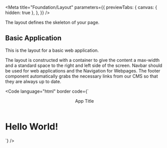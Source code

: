 
<Meta
  title="Foundation/Layout"
  parameters={{
    previewTabs: {
      canvas: { hidden: true },
    },
  }}
/>

<Banner label="Layout" section="Foundation" color="red" />

<Lead>The layout defines the skeleton of your page.</Lead>

## Basic Application

This is the layout for a basic web application.

The layout is constructed with a container to give the content a max-width and a standard space to the right and left side
of the screen. Navbar should be used for web applications and the Navigation for Webpages.
The footer component automatically grabs the necessary links from our CMS so that they are always up to date.

<Code
  language="html"
  border
  code={`
<bal-app class="has-sticky-footer">
  <header>
    <bal-navbar>
      <bal-navbar-brand>App Title</bal-navbar-brand>
    </bal-navbar>
  </header>
  <main>
    <div class="container my-large">
      <h1 class="title">Hello World!</h1>
      <!-- Page content -->
    </div>
  </main>
  <bal-footer>
    <!-- Footer content -->
  </bal-footer>
  </bal-app>
`}
/>

<Footer>
  <LinkCards>
    <LinkCard
      pageTitle="Components/App"
      description="App is a container element for an Baloise Design System application"
    />
    <LinkCard
      pageTitle="Components/Navbar"
      description="A responsive horizontal Navbar that can support logos, buttons, and dropdowns"
    />
    <LinkCard
      pageTitle="Components/Footer"
      description="Footer for the Baloise Applications. The footer runs pure in blue or with a decorated track line below"
    />
  </LinkCards>
</Footer>
